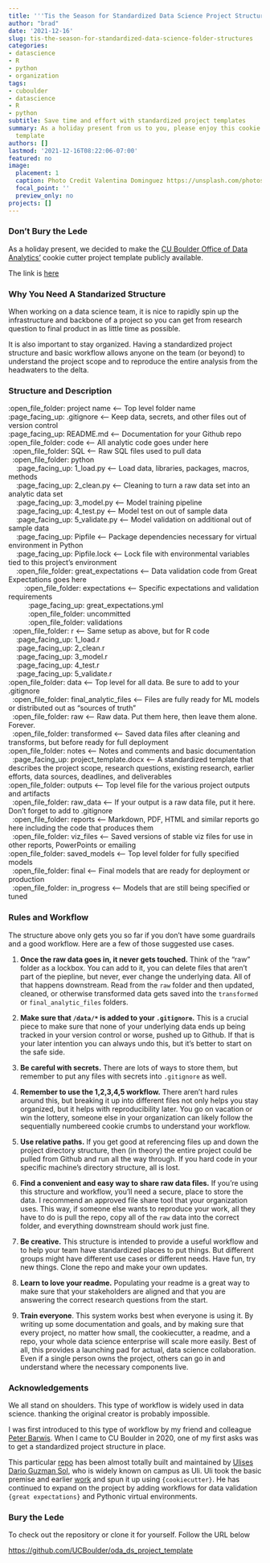 ```yaml
---
title: '''Tis the Season for Standardized Data Science Project Structures'
author: "brad"
date: '2021-12-16'
slug: tis-the-season-for-standardized-data-science-folder-structures
categories:
- datascience
- R
- python
- organization
tags:
- cuboulder
- datascience
- R
- python
subtitle: Save time and effort with standardized project templates
summary: As a holiday present from us to you, please enjoy this cookie cutter project
  template
authors: []
lastmod: '2021-12-16T08:22:06-07:00'
featured: no
image:
  placement: 1
  caption: Photo Credit Valentina Dominguez https://unsplash.com/photos/syJhMS-Jxxg
  focal_point: ''
  preview_only: no
projects: []
---
```


### Don't Bury the Lede

As a holiday present, we decided to make the [CU Boulder Office of Data Analytics'](https://www.colorado.edu/oda/) cookie cutter project template publicly available.  

The link is [here](https://github.com/UCBoulder/oda_ds_project_template)

### Why You Need A Standarized Structure

When working on a data science team, it is nice to rapidly spin up the infrastructure and backbone of a project so you can get from research question to final product in as little time as possible.

It is also important to stay organized. Having a standardized project structure and basic workflow allows anyone on the team (or beyond) to understand the project scope and to reproduce the entire analysis from the headwaters to the delta.

### Structure and Description

:open_file_folder: project name    <-----  Top level folder name  
:page_facing_up: .gitignore   <-----  Keep data, secrets, and other files out of version control  
:page_facing_up: README.md    <-----  Documentation for your Github repo   
:open_file_folder: code   <-----  All analytic code goes under here   
  :open_file_folder: SQL   <-----  Raw SQL files used to pull data  
  :open_file_folder: python  
    :page_facing_up: 1_load.py   <-----  Load data, libraries, packages, macros, methods    
    :page_facing_up: 2_clean.py   <-----  Cleaning to turn a raw data set into an analytic data set  
    :page_facing_up: 3_model.py   <-----  Model training pipeline  
    :page_facing_up: 4_test.py    <-----  Model test on out of sample data  
    :page_facing_up: 5_validate.py   <-----  Model validation on additional out of sample data  
    :page_facing_up: Pipfile    <-----  Package dependencies necessary for virtual environment in Python  
    :page_facing_up: Pipfile.lock    <-----  Lock file with  environmental variables tied to this project's environment  
    :open_file_folder: great_expectations    <-----  Data validation code from Great Expectations goes here  
        :open_file_folder: expectations    <-----  Specific expectations and validation requirements  
          :page_facing_up: great_expectations.yml     
          :open_file_folder: uncommitted  
          :open_file_folder: validations  
  :open_file_folder: r    <-----  Same setup as above, but for R code  
    :page_facing_up: 1_load.r  
    :page_facing_up: 2_clean.r  
    :page_facing_up: 3_model.r  
    :page_facing_up: 4_test.r  
    :page_facing_up: 5_validate.r  
:open_file_folder: data    <-----  Top level for all data. Be sure to add to your .gitignore  
  :open_file_folder: final_analytic_files   <-----  Files are fully ready for ML models or distributed out as "sources of truth"  
  :open_file_folder: raw   <-----  Raw data. Put them here, then leave them alone. Forever.  
  :open_file_folder: transformed   <-----  Saved data files after cleaning and transforms, but before ready for full deployment  
:open_file_folder: notes    <-----  Notes and comments and basic documentation 
  :page_facing_up: project_template.docx   <-----  A standardized template that describes the project scope, research questions, existing research, earlier efforts, data sources, deadlines, and deliverables  
:open_file_folder: outputs    <-----  Top level file for the various project outputs and artifacts  
  :open_file_folder: raw_data   <-----  If your output is a raw data file, put it here. Don't forget to add to .gitignore  
  :open_file_folder: reports    <-----  Markdown, PDF, HTML and similar reports go here including the code that produces them  
  :open_file_folder: viz_files   <-----  Saved versions of stable viz files for use in other reports, PowerPoints or emailing  
:open_file_folder: saved_models   <-----  Top level folder for fully specified models  
  :open_file_folder: final      <-----  Final models that are ready for deployment or production  
  :open_file_folder: in_progress   <-----  Models that are still being specified or tuned

### Rules and Workflow

The structure above only gets you so far if you don't have some guardrails and a good workflow. Here are a few of those suggested use cases.

1. **Once the raw data goes in, it never gets touched.** Think of the "raw" folder as a lockbox. You can add to it, you can delete files that aren't part of the piepline, but never, ever change the underlying data. All of that happens downstream. Read from the `raw` folder and then updated, cleaned, or otherwise transformed data gets saved into the `transformed` or `final_analytic_files` folders.  

2. **Make sure that `/data/*` is added to your `.gitignore`.** This is a crucial piece to make sure that none of your underlying data ends up being tracked in your version control or worse, pushed up to Github. If that is your later intention you can always undo this, but it's better to start on the safe side. 

3. **Be careful with secrets.** There are lots of ways to store them, but remember to put any files with secrets into `.gitignore` as well.

4. **Remember to use the 1,2,3,4,5 workflow.** There aren't hard rules around this, but breaking it up into different files not only helps you stay organized, but it helps with reproducibility later. You go on vacation or win the lottery, someone else in your organization can likely follow the sequentially numbereed cookie crumbs to understand your workflow. 

5. **Use relative paths.** If you get good at referencing files up and down the project directory structure, then (in theory) the entire project could be pulled from Github and run all the way through. If you hard code in your specific machine's directory structure, all is lost.  

6. **Find a convenient and easy way to share raw data files.** If you're using this structure and workflow, you'll need a secure, place to store the data. I recommend an approved file share tool that your organization uses. This way, if someone else wants to reproduce your work, all they have to do is pull the repo, copy all of the `raw` data into the correct folder, and everything downstream should work just fine.

7. **Be creative.** This structure is intended to provide a useful workflow and to help your team have standardized places to put things. But different groups might have different use cases or different needs. Have fun, try new things. Clone the repo and make your own updates. 

8. **Learn to love your readme.** Populating your readme is a great way to make sure that your stakeholders are aligned and that you are answering the correct research questions from the start. 

9. **Train everyone**. This system works best when everyone is using it. By writing up some documentation and goals, and by making sure that every project, no matter how small, the cookiecutter, a readme, and a repo, your whole data science enterprise will scale more easily. Best of all, this provides a launching pad for actual, data science collaboration. Even if a single person owns the project, others can go in and understand where the necessary components live.

### Acknowledgements

We all stand on shoulders. This type of workflow is widely used in data science.  thanking the original creator is probably impossible. 

I was first introduced to this type of workflow by my friend and colleague [Peter Barwis](https://github.com/peterbarwis). When I came to CU Boulder in 2020, one of my first asks was to get a standardized project structure in place. 

This particular [repo](https://github.com/UCBoulder/oda_ds_project_template) has been almost totally built and maintained by [Ulises Dario Guzman Sol](https://github.com/ulgu3559), who is widely known on campus as Uli. Uli took the basic premise and earlier [work](https://drivendata.github.io/cookiecutter-data-science/) and spun it up using `{cookiecutter}`. He has continued to expand on the project by adding workflows for data validation `{great expectations}` and Pythonic virtual environments.

### Bury the Lede

To check out the repository or clone it for yourself. Follow the URL below

[https://github.com/UCBoulder/oda_ds_project_template](https://github.com/UCBoulder/oda_ds_project_template)

